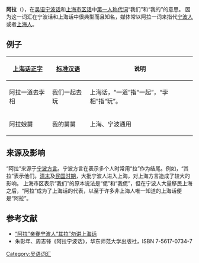 {{No footnotes|time=2022-06-26T15:22:21+00:00}}
'''阿拉'''（{{Sha|p1=aklak|ipa=[ᴀ̄ʔlᴀ́ʔ]}}），在[[吴语|吴语]][[宁波话|宁波话]]和[[上海话|上海市区话]]中[[第一人称|第一人称]][[代词|代词]]“我们”和“我的”的意思。
因为这一词汇在宁波话和上海话中很典型而且知名，媒体常以阿拉一词来指代[[宁波人|宁波人]]或者[[上海人|上海人]]。

== 例子 ==
{|class="wikitable" style="font-size: 95%"
|-
!bgcolor=#EEEEEE|[[吴语字|上海话正字]]
!bgcolor=#EEEEEE|[[普通话|标准汉语]]
!bgcolor=#EEEEEE|说明
|-
|阿拉一道去孛相
|我们一起去玩
|上海话，“一道”指“一起”，“孛相”指“玩”。
|-
|阿拉娘舅
|我的舅舅
|上海、宁波通用
|}

== 来源及影响 ==
“阿拉”来源于[[宁波方言|宁波方言]]。宁波方言在表示多个人时常用“拉”作为结尾。例如，“其拉”表示他们。[[清末|清末]]及[[中华民国|民国时期]]，大批宁波人进入上海，对上海方言造成了较大的影响。
上海市区表示“我们”的原本说法是“伲”和“我伲”，但在宁波人大量移民上海之后，“阿拉”成为了上海话的代表，以至于许多非上海人唯一知道的上海话便是“阿拉”。

== 参考文献==
{{Reflist}}
* [https://web.archive.org/web/20100425162431/http://xmwbsq.news365.com.cn/xh/201003/t20100303_2636266.html “阿拉”亲眷宁波人“其拉”勿讲上海话]
* 朱彰年、周志锋《阿拉宁波话》，华东师范大学出版社，ISBN 7-5617-0734-7



{{Lang-stub}}

[[Category:吴语词汇|Category:吴语词汇]]